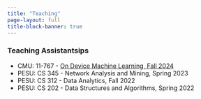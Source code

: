 ```yaml
---
title: "Teaching"
page-layout: full
title-block-banner: true
---
```


### Teaching Assistantsips

- CMU: 11-767 - [On Device Machine Learning, Fall 2024](https://strubell.github.io/teaching/11-767/)
- PESU: CS 345 - Network Analysis and Mining, Spring 2023
- PESU: CS 312 - Data Analytics, Fall 2022
- PESU: CS 202 - Data Structures and Algorithms, Spring 2022